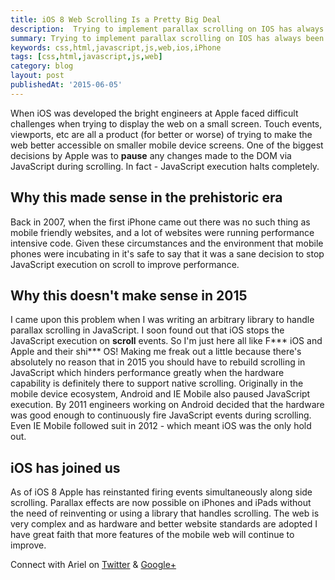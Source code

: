 ```yaml
---
title: iOS 8 Web Scrolling Is a Pretty Big Deal
description:  Trying to implement parallax scrolling on IOS has always been a problem. Until iOS 8.
summary: Trying to implement parallax scrolling on IOS has always been a problem. Until iOS 8.
keywords: css,html,javascript,js,web,ios,iPhone
tags: [css,html,javascript,js,web]
category: blog
layout: post
publishedAt: '2015-06-05'
---
```


When iOS was developed the bright engineers at Apple faced difficult challenges when trying to display the web on a small screen. Touch events, viewports, etc are all a product (for better or worse) of trying to make the web better accessible on smaller mobile device screens. One of the biggest decisions by Apple was to __pause__ any changes made to the DOM via JavaScript during scrolling. In fact - JavaScript execution halts completely.

## Why this made sense in the prehistoric era

Back in 2007, when the first iPhone came out there was no such thing as mobile friendly websites, and a lot of websites were running performance intensive code. Given these circumstances and the environment that mobile phones were incubating in it's safe to say that it was a sane decision to stop JavaScript execution on scroll to improve performance.

## Why this doesn't make sense in 2015

I came upon this problem when I was writing an arbitrary library to handle parallax scrolling in JavaScript. I soon found out that iOS stops the JavaScript execution on __scroll__ events. So I'm just here all like F*** iOS and Apple and their shi*** OS! Making me freak out a little because there's absolutely no reason that in 2015 you should have to rebuild scrolling in JavaScript which hinders performance greatly when the hardware capability is definitely there to support native scrolling. Originally in the mobile device ecosystem, Android and IE Mobile also paused JavaScript execution. By 2011 engineers working on Android decided that the hardware was good enough to continuously fire JavaScript events during scrolling. Even IE Mobile followed suit in 2012 - which meant iOS was the only hold out.

## iOS has joined us

As of iOS 8 Apple has reinstanted firing events simultaneously along side scrolling. Parallax effects are now possible on iPhones and iPads without the need of reinventing or using a library that handles scrolling. The web is very complex and as hardware and better website standards are adopted I have great faith that more features of the mobile web will continue to improve.

Connect with Ariel on [Twitter](https://twitter.com/yerariel) & <a rel="author" href="https://plus.google.com/+ArielSal"> Google+ </a>

